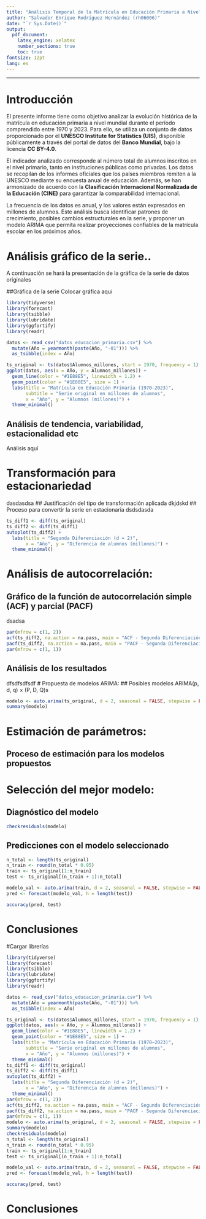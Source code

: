 ```yaml
---
title: "Análisis Temporal de la Matrícula en Educación Primaria a Nivel Mundial (1970–2023)"
author: "Salvador Enrique Rodríguez Hernández (rh06006)"
date: "`r Sys.Date()`"
output: 
  pdf_document:
    latex_engine: xelatex
    number_sections: true
    toc: true
fontsize: 12pt
lang: es
---
```


---

# Introducción

El presente informe tiene como objetivo analizar la evolución histórica de la matrícula en educación primaria a nivel mundial durante el período comprendido entre 1970 y 2023. Para ello, se utiliza un conjunto de datos proporcionado por el **UNESCO Institute for Statistics (UIS)**, disponible públicamente a través del portal de datos del **Banco Mundial**, bajo la licencia **CC BY-4.0**.

El indicador analizado corresponde al número total de alumnos inscritos en el nivel primario, tanto en instituciones públicas como privadas. Los datos se recopilan de los informes oficiales que los países miembros remiten a la UNESCO mediante su encuesta anual de educación. Además, se han armonizado de acuerdo con la **Clasificación Internacional Normalizada de la Educación (CINE)** para garantizar la comparabilidad internacional.

La frecuencia de los datos es anual, y los valores están expresados en millones de alumnos. Este análisis busca identificar patrones de crecimiento, posibles cambios estructurales en la serie, y proponer un modelo ARIMA que permita realizar proyecciones confiables de la matrícula escolar en los próximos años.


# Análisis gráfico de la serie..
A continuación se hará la presentación de la gráfica de la serie de datos originales

##Gráfica de la serie
Colocar gráfica aquí

```r
library(tidyverse)
library(forecast)
library(tsibble)
library(lubridate)
library(ggfortify)
library(readr)

datos <- read_csv("datos_educacion_primaria.csv") %>%
  mutate(Año = yearmonth(paste(Año, "-01"))) %>%
  as_tsibble(index = Año)

ts_original <- ts(datos$Alumnos_millones, start = 1970, frequency = 1)
ggplot(datos, aes(x = Año, y = Alumnos_millones)) +
  geom_line(color = "#1E88E5", linewidth = 1.2) +
  geom_point(color = "#1E88E5", size = 1) +
  labs(title = "Matrícula en Educación Primaria (1970–2023)",
       subtitle = "Serie original en millones de alumnos",
       x = "Año", y = "Alumnos (millones)") +
  theme_minimal()
```



## Análisis de tendencia, variabilidad, estacionalidad etc
Análisis aquí


# Transformación para estacionariedad
dasdasdsa
## Justificación del tipo de transformación aplicada
dkjdskd
## Proceso para convertir la serie en estacionaria
dsdsdasda
```r
ts_diff1 <- diff(ts_original)
ts_diff2 <- diff(ts_diff1)
autoplot(ts_diff2) +
  labs(title = "Segunda Diferenciación (d = 2)",
       x = "Año", y = "Diferencia de alumnos (millones)") +
  theme_minimal()
```
# Análisis de autocorrelación:
## Gráfico de la función de autocorrelación simple (ACF) y parcial (PACF)
dsadsa
```r
par(mfrow = c(1, 2))
acf(ts_diff2, na.action = na.pass, main = "ACF - Segunda Diferenciación (d=2)")
pacf(ts_diff2, na.action = na.pass, main = "PACF - Segunda Diferenciación (d=2)")
par(mfrow = c(1, 1))
```

## Análisis de los resultados
dfsdfsdfsdf
# Propuesta de modelos ARIMA:
## Posibles modelos ARIMA(p, d, q) × (P, D, Q)s
```r
modelo <- auto.arima(ts_original, d = 2, seasonal = FALSE, stepwise = FALSE, approximation = FALSE)
summary(modelo)
```

# Estimación de parámetros:
## Proceso de estimación para los modelos propuestos

# Selección del mejor modelo:
## Diagnóstico del modelo
```r
checkresiduals(modelo)
```

## Predicciones con el modelo seleccionado

```r
n_total <- length(ts_original)
n_train <- round(n_total * 0.95)
train <- ts_original[1:n_train]
test <- ts_original[(n_train + 1):n_total]

modelo_val <- auto.arima(train, d = 2, seasonal = FALSE, stepwise = FALSE, approximation = FALSE)
pred <- forecast(modelo_val, h = length(test))

accuracy(pred, test)
```

# Conclusiones




















#Cargar librerías

```r
library(tidyverse)
library(forecast)
library(tsibble)
library(lubridate)
library(ggfortify)
library(readr)

datos <- read_csv("datos_educacion_primaria.csv") %>%
  mutate(Año = yearmonth(paste(Año, "-01"))) %>%
  as_tsibble(index = Año)

ts_original <- ts(datos$Alumnos_millones, start = 1970, frequency = 1)
ggplot(datos, aes(x = Año, y = Alumnos_millones)) +
  geom_line(color = "#1E88E5", linewidth = 1.2) +
  geom_point(color = "#1E88E5", size = 1) +
  labs(title = "Matrícula en Educación Primaria (1970–2023)",
       subtitle = "Serie original en millones de alumnos",
       x = "Año", y = "Alumnos (millones)") +
  theme_minimal()
ts_diff1 <- diff(ts_original)
ts_diff2 <- diff(ts_diff1)
autoplot(ts_diff2) +
  labs(title = "Segunda Diferenciación (d = 2)",
       x = "Año", y = "Diferencia de alumnos (millones)") +
  theme_minimal()
par(mfrow = c(1, 2))
acf(ts_diff2, na.action = na.pass, main = "ACF - Segunda Diferenciación (d=2)")
pacf(ts_diff2, na.action = na.pass, main = "PACF - Segunda Diferenciación (d=2)")
par(mfrow = c(1, 1))
modelo <- auto.arima(ts_original, d = 2, seasonal = FALSE, stepwise = FALSE, approximation = FALSE)
summary(modelo)
checkresiduals(modelo)
n_total <- length(ts_original)
n_train <- round(n_total * 0.95)
train <- ts_original[1:n_train]
test <- ts_original[(n_train + 1):n_total]

modelo_val <- auto.arima(train, d = 2, seasonal = FALSE, stepwise = FALSE, approximation = FALSE)
pred <- forecast(modelo_val, h = length(test))

accuracy(pred, test)
```
# Conclusiones

\begin{itemize}
  \item La serie presenta una tendencia creciente con baja variabilidad relativa.
  \item Se requirió aplicar una segunda diferenciación para alcanzar estacionariedad.
  \item El modelo ARIMA propuesto fue validado con un buen desempeño predictivo.
  \item Este modelo puede ser útil para proyectar la evolución de la matrícula en los próximos años.
\end{itemize}
